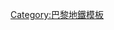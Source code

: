 {{noteTA
|1=zh-hant:夏特雷; zh-hans:沙特雷;
}}
{{Navbox
| name = 巴黎地鐵14號線
| title = [[巴黎地铁14号线|<span style="color:#ffffff;">巴黎地铁14号线</span>]]
| titlestyle = background:#672f8f; color:white;
| image = [[File:Metro-M.svg|30px]][[File:Paris Metro 14.svg|30px]]
| list1 = [[聖旺市政府站|聖旺市政府]] - [[聖旺站|聖旺]] - [[克利希門站 (巴黎地鐵)|克利希門]] - [[卡迪涅橋站|卡迪涅橋]] - [[聖拉扎爾站 (巴黎地鐵)|聖拉扎爾]] - [[瑪德蓮站|瑪德蓮]] - [[金字塔站|金字塔]] - [[沙特雷站|沙特雷]] - [[里昂车站 (巴黎地铁)|里昂车站]] - [[貝尔西站|貝尔西]] - [[聖埃米利昂庭院站|聖埃米利昂庭院]] - [[弗朗索瓦·密特朗图书馆站 (巴黎地铁)|弗朗索瓦·密特朗图书馆]]  - [[奧林匹亞德站|奧林匹亞德]]
}}
<noinclude>[[Category:巴黎地鐵模板]]</noinclude>